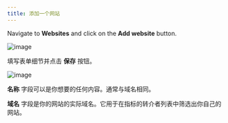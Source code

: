 ```yaml
---
title: 添加一个网站
---
```


Navigate to **Websites** and click on the **Add website** button.

![image](/images/cloud/website-add.png)

填写表单细节并点击 **保存** 按钮。

![image](/images/cloud/website-add-form.png)

**名称** 字段可以是你想要的任何内容。通常与域名相同。

**域名** 字段是你的网站的实际域名。它用于在指标的转介者列表中筛选出你自己的网站。